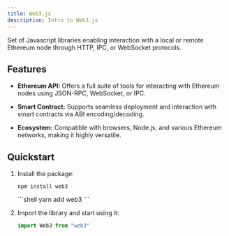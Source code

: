 ```yaml
---
title: Web3.js
description: Intro to Web3.js
---
```



Set of Javascript libraries enabling interaction with a local or remote Ethereum node through HTTP, IPC, or WebSocket protocols.

<CardGrid>
  <LinkCard title="Website" href="https://www.web3js.org/" />
  <LinkCard title="Documentation" href="https://docs.web3js.org/" />
  <LinkCard title="Recipe" description="Not ready yet but is coming very soon!"/>
</CardGrid>


## Features

- **Ethereum API:** Offers a full suite of tools for interacting with Ethereum nodes using JSON-RPC, WebSocket, or IPC.

- **Smart Contract:** Supports seamless deployment and interaction with smart contracts via ABI encoding/decoding.

- **Ecosystem:** Compatible with browsers, Node.js, and various Ethereum networks, making it highly versatile.

## Quickstart

<Steps>

1. Install the package:
    <Tabs>
    <TabItem label="npm">
    ```shell
    npm install web3
    ```
    </TabItem>
    <TabItem label="yarn">
    ```shell
    yarn add web3
    ```
    </TabItem>
    </Tabs>

2. Import the library and start using it:

    ```ts
    import Web3 from "web3"
    ```

</Steps>
